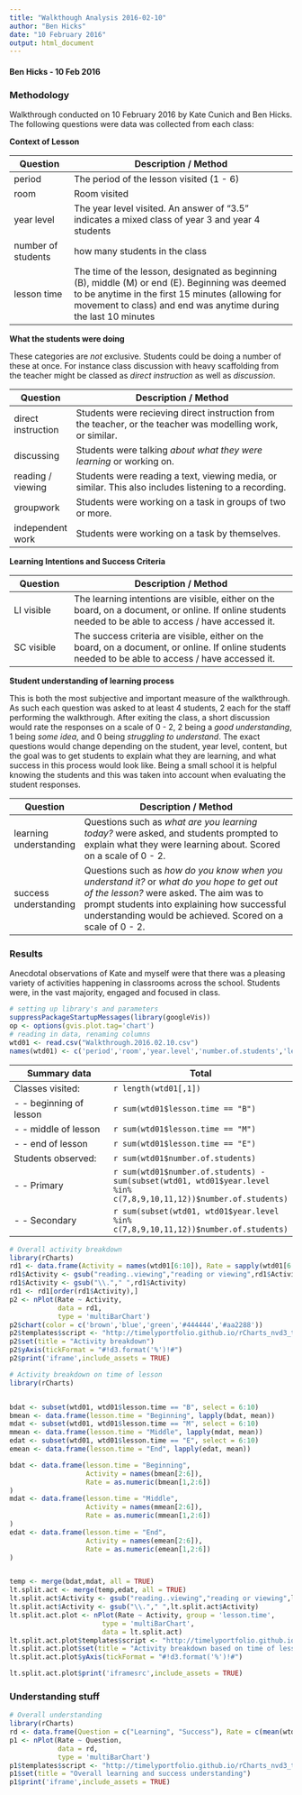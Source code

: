 ```yaml
---
title: "Walkthough Analysis 2016-02-10"
author: "Ben Hicks"
date: "10 February 2016"
output: html_document
---
```


#### Ben Hicks - 10 Feb 2016


### Methodology

Walkthrough conducted on 10 February 2016 by Kate Cunich and Ben Hicks. The following questions were data was collected from each class:

**Context of Lesson**

Question | Description / Method
--------|-----------------------------
period | The period of the lesson visited (1 - 6)
room | Room visited
year level | The year level visited. An answer of "3.5" indicates a mixed class of year 3 and year 4 students
number of students | how many students in the class
lesson time | The time of the lesson, designated as beginning (B), middle (M) or end (E). Beginning was deemed to be anytime in the first 15 minutes (allowing for movement to class) and end was anytime during the last 10 minutes

**What the students were doing**

These categories are *not* exclusive. Students could be doing a number of these at once. For instance class discussion with heavy scaffolding from the teacher might be classed as *direct instruction* as well as *discussion*.

Question | Description / Method
--------|-----------------------------
direct instruction | Students were recieving direct instruction from the teacher, or the teacher was modelling work, or similar.
discussing | Students were talking *about what they were learning* or working on.
reading / viewing | Students were reading a text, viewing media, or similar. This also includes listening to a recording.
groupwork | Students were working on a task in groups of two or more. 
independent work | Students were working on a task by themselves. 

**Learning Intentions and Success Criteria**

Question | Description / Method
--------|-----------------------------
LI visible | The learning intentions are visible, either on the board, on a document, or online. If online students needed to be able to access / have accessed it.
SC visible | The success criteria are visible, either on the board, on a document, or online. If online students needed to be able to access / have accessed it.

**Student understanding of learning process**

This is both the most subjective and important measure of the walkthrough. As such each question was asked to at least 4 students, 2 each for the staff performing the walkthrough. After exiting the class, a short discussion would rate the responses on a scale of 0 - 2, 2 being a *good understanding*, 1 being *some idea*, and 0 being *struggling to understand*. The exact questions would change depending on the student, year level, content, but the goal was to get students to explain what they are learning, and what success in this process would look like. Being a small school it is helpful knowing the students and this was taken into account when evaluating the student responses.

Question | Description / Method
--------|-----------------------------
learning understanding | Questions such as *what are you learning today?* were asked, and students prompted to explain what they were learning about. Scored on a scale of 0 - 2.
success understanding | Questions such as *how do you know when you understand it?* or *what do you hope to get out of the lesson?* were asked. The aim was to prompt students into explaining how successful understanding would be achieved. Scored on a scale of 0 - 2. 

### Results

Anecdotal observations of Kate and myself were that there was a pleasing variety of activities happening in classrooms across the school. Students were, in the vast majority, engaged and focused in class. 

```r
# setting up library's and parameters
suppressPackageStartupMessages(library(googleVis))
op <- options(gvis.plot.tag='chart')
# reading in data, renaming columns
wtd01 <- read.csv("Walkthrough.2016.02.10.csv")
names(wtd01) <- c('period','room','year.level','number.of.students','lesson.time','direct.instruction','discussing','reading..viewing','groupwork','independent.work','LI.visible','SC.visible','learning.understanding','success.understanding')
```

Summary data | Total
-------|----------
Classes visited: | `r length(wtd01[,1])`
 - - beginning of lesson | `r sum(wtd01$lesson.time == "B")`
 - - middle of lesson | `r sum(wtd01$lesson.time == "M")`
 - - end of lesson | `r sum(wtd01$lesson.time == "E")`
Students observed: | `r sum(wtd01$number.of.students)`
 - - Primary | `r sum(wtd01$number.of.students) - sum(subset(wtd01, wtd01$year.level %in% c(7,8,9,10,11,12))$number.of.students)`
 - - Secondary | `r sum(subset(wtd01, wtd01$year.level %in% c(7,8,9,10,11,12))$number.of.students)`


``` r
# Overall activity breakdown
library(rCharts)
rd1 <- data.frame(Activity = names(wtd01[6:10]), Rate = sapply(wtd01[6:10], mean))
rd1$Activity <- gsub("reading..viewing","reading or viewing",rd1$Activity)
rd1$Activity <- gsub("\\."," ",rd1$Activity)
rd1 <- rd1[order(rd1$Activity),]
p2 <- nPlot(Rate ~ Activity,
            data = rd1,
            type = 'multiBarChart')
p2$chart(color = c('brown','blue','green','#444444','#aa2288'))
p2$templates$script <- "http://timelyportfolio.github.io/rCharts_nvd3_templates/chartWithTitle.html"
p2$set(title = "Activity breakdown")
p2$yAxis(tickFormat = "#!d3.format('%')!#")
p2$print('iframe',include_assets = TRUE)


```

\n

``` r
# Activity breakdown on time of lesson
library(rCharts)


bdat <- subset(wtd01, wtd01$lesson.time == "B", select = 6:10)
bmean <- data.frame(lesson.time = "Beginning", lapply(bdat, mean))
mdat <- subset(wtd01, wtd01$lesson.time == "M", select = 6:10)
mmean <- data.frame(lesson.time = "Middle", lapply(mdat, mean))
edat <- subset(wtd01, wtd01$lesson.time == "E", select = 6:10)
emean <- data.frame(lesson.time = "End", lapply(edat, mean))

bdat <- data.frame(lesson.time = "Beginning",
                   Activity = names(bmean[2:6]),
                   Rate = as.numeric(bmean[1,2:6])
)
mdat <- data.frame(lesson.time = "Middle",
                   Activity = names(mmean[2:6]),
                   Rate = as.numeric(mmean[1,2:6])
)
edat <- data.frame(lesson.time = "End",
                   Activity = names(emean[2:6]),
                   Rate = as.numeric(emean[1,2:6])
)


temp <- merge(bdat,mdat, all = TRUE)
lt.split.act <- merge(temp,edat, all = TRUE)
lt.split.act$Activity <- gsub("reading..viewing","reading or viewing",lt.split.act$Activity)
lt.split.act$Activity <- gsub("\\."," ",lt.split.act$Activity)
lt.split.act.plot <- nPlot(Rate ~ Activity, group = 'lesson.time',
                       type = 'multiBarChart',
                       data = lt.split.act)
lt.split.act.plot$templates$script <- "http://timelyportfolio.github.io/rCharts_nvd3_templates/chartWithTitle.html"
lt.split.act.plot$set(title = "Activity breakdown based on time of lesson")
lt.split.act.plot$yAxis(tickFormat = "#!d3.format('%')!#")

lt.split.act.plot$print('iframesrc',include_assets = TRUE)
```

### Understanding stuff

``` r
# Overall understanding
library(rCharts)
rd <- data.frame(Question = c("Learning", "Success"), Rate = c(mean(wtd01$learning.understanding)/2,mean(wtd01$success.understanding)/2))
p1 <- nPlot(Rate ~ Question,
            data = rd,
            type = 'multiBarChart')
p1$templates$script <- "http://timelyportfolio.github.io/rCharts_nvd3_templates/chartWithTitle.html"
p1$set(title = "Overall learning and success understanding")
p1$print('iframe',include_assets = TRUE)
```
